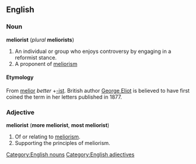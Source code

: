 ==English==
=== Noun ===
[[Category:English nouns]]
'''meliorist''' (''plural'' '''meliorists''')
#An individual or group who enjoys controversy by engaging in a reformist stance.
#A proponent of [[meliorism]]

====Etymology====
From {{L.}} [[melior]] ''better'' +[[-ist]]. British author [[w:George Eliot|George Eliot]] is believed to have first coined the term in her letters published in 1877.

=== Adjective ===
[[Category:English adjectives]]
'''meliorist''' ('''more meliorist''', '''most meliorist''')
#Of or relating to [[meliorism]].
#Supporting the principles of meliorism.